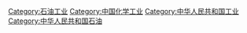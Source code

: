 {{Catmore}}

[[Category:石油工业|Category:石油工业]]
[[Category:中国化学工业|Category:中国化学工业]]
[[Category:中华人民共和国工业|Category:中华人民共和国工业]]
[[Category:中华人民共和国石油|Category:中华人民共和国石油]]